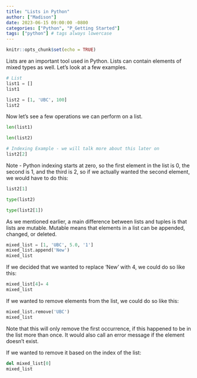 ```yaml
---
title: "Lists in Python"
author: ["Madison"]
date: 2023-06-15 09:00:00 -0800
categories: ["Python", "P_Getting Started"]
tags: ["python"] # tags always lowercase
---
```


```r
knitr::opts_chunk$set(echo = TRUE)
```


Lists are an important tool used in Python. Lists can contain elements of mixed types as well. Let's look at a few examples.

```python
# List
list1 = []
list1
```

```python
list2 = [1, 'UBC', 100]
list2
```

Now let's see a few operations we can perform on a list.

```python
len(list1)
```

```python
len(list2)
```

```python
# Indexing Example - we will talk more about this later on
list2[2]
```
Note - Python indexing starts at zero, so the first element in the list is 0, the second is 1, and the third is 2, so if we actually wanted the second element, we would have to do this:

```python
list2[1]
```

```python
type(list2)
```

```python
type(list2[1])
```


As we mentioned earlier, a main difference between lists and tuples is that lists are mutable. Mutable means that elements in a list can be appended, changed, or deleted. 

```python
mixed_list = [1, 'UBC', 5.0, '1']
mixed_list.append('New')
mixed_list
```
If we decided that we wanted to replace 'New' with 4, we could do so like this:

```python
mixed_list[4]= 4
mixed_list
```
If we wanted to remove elements from the list, we could do so like this:

```python
mixed_list.remove('UBC')
mixed_list
```

Note that this will only remove the first occurrence, if this happened to be in the list more than once. It would also call an error message if the element doesn't exist.

If we wanted to remove it based on the index of the list:

```python
del mixed_list[0]
mixed_list
```